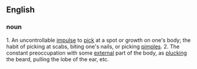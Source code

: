 ==English==
===noun===
1. An uncontrollable [[impulse]] to [[pick]] at a spot or growth on one's body; the habit of picking at scabs, biting one's nails, or picking [[pimple]]s. 
2. The constant preoccupation with some [[external]] part of the body, as [[pluck]]ing the beard, pulling the lobe of the ear, etc.